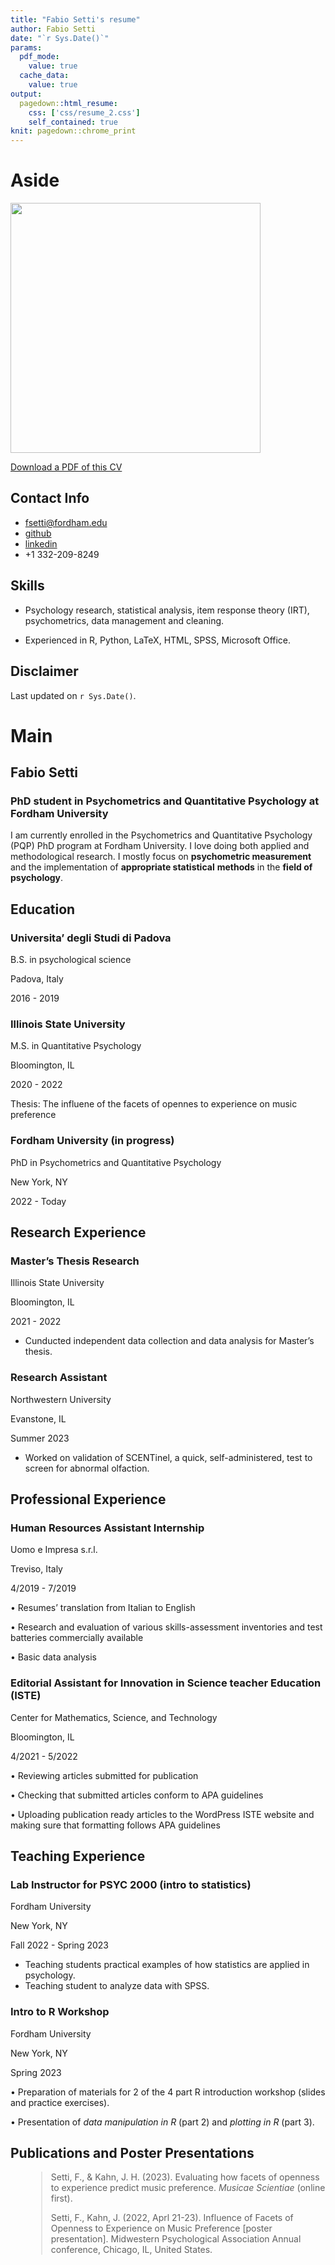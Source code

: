 ```yaml
---
title: "Fabio Setti's resume"
author: Fabio Setti
date: "`r Sys.Date()`"
params:
  pdf_mode:
    value: true
  cache_data:
    value: true
output:
  pagedown::html_resume:
    css: ['css/resume_2.css']
    self_contained: true
knit: pagedown::chrome_print
---
```


# Aside

![](images/GitHub-01.jpg){width="400"}



<i class='fas fa-download'></i> [Download a PDF of this CV](https://github.com/quinix45/CV/raw/main/Fabio%20Setti%20CV.pdf)


## Contact Info {#contact} 

-   <i class="fa fa-envelope"></i> [fsetti\@fordham.edu](mailto:fsetti@fordham.edu)
-   <i class="fa fa-github"></i> [github](https://github.com/quinix45)
-   <i class="fa fa-linkedin"></i> [linkedin](https://www.linkedin.com/in/fabio-setti-0a0a85236/)
-   <i class="fa fa-phone"></i> +1 332-209-8249

## Skills {#skills}

-   Psychology research, statistical analysis, item response theory (IRT), psychometrics, data management and cleaning.

-   Experienced in R, Python, LaTeX, HTML, SPSS, Microsoft Office.

## Disclaimer {#disclaimer}

Last updated on `r Sys.Date()`.

# Main

## Fabio Setti {#title}

### PhD student in Psychometrics and Quantitative Psychology at Fordham University

I am currently enrolled in the Psychometrics and Quantitative Psychology (PQP) PhD program at Fordham University. I love doing both applied and methodological research. I mostly focus on **psychometric measurement** and the implementation of **appropriate statistical** **methods** in the **field of psychology**.

## Education {data-icon="graduation-cap" data-concise="true"}

### Universita' degli Studi di Padova

B.S. in psychological science

Padova, Italy

2016 - 2019

### Illinois State University

M.S. in Quantitative Psychology

Bloomington, IL

2020 - 2022

Thesis: The influene of the facets of opennes to experience on music preference

### Fordham University (in progress)

PhD in Psychometrics and Quantitative Psychology

New York, NY

2022 - Today

## Research Experience {data-icon="laptop"}

### Master's Thesis Research

Illinois State University

Bloomington, IL

2021 - 2022

-   Cunducted independent data collection and data analysis for Master's thesis.

### Research Assistant

Northwestern University

Evanstone, IL

Summer 2023

-   Worked on validation of SCENTinel, a quick, self-administered, test to screen for abnormal olfaction.

## Professional Experience {data-icon="suitcase"}

### Human Resources Assistant Internship

Uomo e Impresa s.r.l.

Treviso, Italy

4/2019 - 7/2019

::: concise
• Resumes' translation from Italian to English

• Research and evaluation of various skills-assessment inventories and test batteries commercially available

• Basic data analysis
:::

### Editorial Assistant for Innovation in Science teacher Education (ISTE)

Center for Mathematics, Science, and Technology

Bloomington, IL

4/2021 - 5/2022

::: concise
• Reviewing articles submitted for publication

• Checking that submitted articles conform to APA guidelines

• Uploading publication ready articles to the WordPress ISTE website and making sure that formatting follows APA guidelines
:::

## Teaching Experience {data-icon="chalkboard-teacher"}

### Lab Instructor for PSYC 2000 (intro to statistics)

Fordham University

New York, NY

Fall 2022 - Spring 2023

-   Teaching students practical examples of how statistics are applied in psychology.
-   Teaching student to analyze data with SPSS.

### Intro to R Workshop

Fordham University

New York, NY

Spring 2023

::: concise
• Preparation of materials for 2 of the 4 part R introduction workshop (slides and practice exercises).

• Presentation of *data manipulation in R* (part 2) and *plotting in R* (part 3).
:::

## Publications and Poster Presentations {style="text-align: left"}

::: {style="padding-left: 0.26in"}
> Setti, F., & Kahn, J. H. (2023). Evaluating how facets of openness to experience predict music preference. *Musicae Scientiae* (online first).
>
> Setti, F., Kahn, J. (2022, Aprl 21-23). Influence of Facets of Openness to Experience on Music Preference [poster presentation]. Midwestern Psychological Association Annual conference, Chicago, IL, United States.
:::




